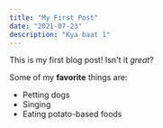 ```yaml
--- 
title: "My First Post"
date: "2021-07-23"
description: "Kya baat 1"
---
```


This is my first blog post! Isn't it *great*?

Some of my **favorite** things are:

* Petting dogs
* Singing
* Eating potato-based foods